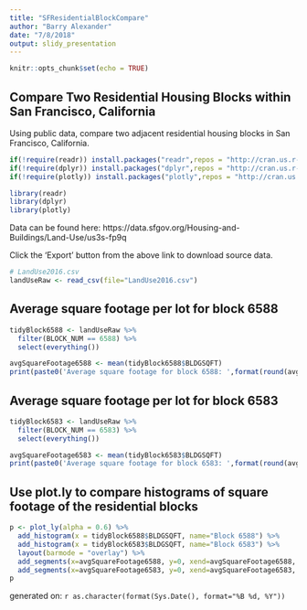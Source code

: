 ```yaml
---
title: "SFResidentialBlockCompare"
author: "Barry Alexander"
date: "7/8/2018"
output: slidy_presentation
---
```


```r
knitr::opts_chunk$set(echo = TRUE)
```

## Compare Two Residential Housing Blocks within San Francisco, California

Using public data, compare two adjacent residential housing blocks in San Francisco, California.

```r
if(!require(readr)) install.packages("readr",repos = "http://cran.us.r-project.org")
if(!require(dplyr)) install.packages("dplyr",repos = "http://cran.us.r-project.org")
if(!require(plotly)) install.packages("plotly",repos = "http://cran.us.r-project.org")

library(readr)
library(dplyr)
library(plotly)
```

Data can be found here: https://data.sfgov.org/Housing-and-Buildings/Land-Use/us3s-fp9q

Click the 'Export' button from the above link to download source data.

```r
# LandUse2016.csv
landUseRaw <- read_csv(file="LandUse2016.csv")
```

## Average square footage per lot for block 6588

```r
tidyBlock6588 <- landUseRaw %>%
  filter(BLOCK_NUM == 6588) %>%
  select(everything())

avgSquareFootage6588 <- mean(tidyBlock6588$BLDGSQFT)
print(paste0('Average square footage for block 6588: ',format(round(avgSquareFootage6588, 2), nsmall=2),' ft.'))

```

## Average square footage per lot for block 6583

```r
tidyBlock6583 <- landUseRaw %>%
  filter(BLOCK_NUM == 6583) %>%
  select(everything())

avgSquareFootage6583 <- mean(tidyBlock6583$BLDGSQFT)
print(paste0('Average square footage for block 6583: ',format(round(avgSquareFootage6583, 2), nsmall=2),' ft.'))

```

## Use plot.ly to compare histograms of square footage of the residential blocks

```r
p <- plot_ly(alpha = 0.6) %>%
  add_histogram(x = tidyBlock6588$BLDGSQFT, name="Block 6588") %>%
  add_histogram(x = tidyBlock6583$BLDGSQFT, name="Block 6583") %>%
  layout(barmode = "overlay") %>%
  add_segments(x=avgSquareFootage6588, y=0, xend=avgSquareFootage6588, yend=20, line=list(color="blue", width = 4), name="Mean sqft Block 6588") %>%
  add_segments(x=avgSquareFootage6583, y=0, xend=avgSquareFootage6583, yend=20, line=list(color="orange", width = 4), name="Mean sqft Block 6583")
p
```
generated on: `r as.character(format(Sys.Date(), format="%B %d, %Y"))`